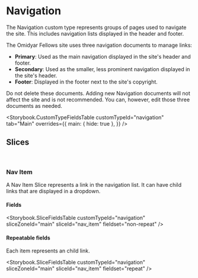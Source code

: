

<Meta title="Document Types/Navigation" />

# Navigation

The Navigation custom type represents groups of pages used to navigate the site.
This includes navigation lists displayed in the header and footer.

The Omidyar Fellows site uses three navigation documents to manage links:

- **Primary**: Used as the main navigation displayed in the site's header and
  footer.
- **Secondary**: Used as the smaller, less prominent navigation displayed in the
  site's header.
- **Footer**: Displayed in the footer next to the site's copyright.

Do not delete these documents. Adding new Navigation documents will not affect
the site and is not recommended. You can, however, edit those three documents as
needed.

<Storybook.CustomTypeFieldsTable
	customTypeId="navigation"
	tab="Main"
	overrides={{
		main: { hide: true },
	}}
/>

## Slices

<br />

### Nav Item

A Nav Item Slice represents a link in the navigation list. It can have child
links that are displayed in a dropdown.

#### Fields

<Storybook.SliceFieldsTable
	customTypeId="navigation"
	sliceZoneId="main"
	sliceId="nav_item"
	fieldset="non-repeat"
/>

#### Repeatable fields

Each item represents an child link.

<Storybook.SliceFieldsTable
	customTypeId="navigation"
	sliceZoneId="main"
	sliceId="nav_item"
	fieldset="repeat"
/>
